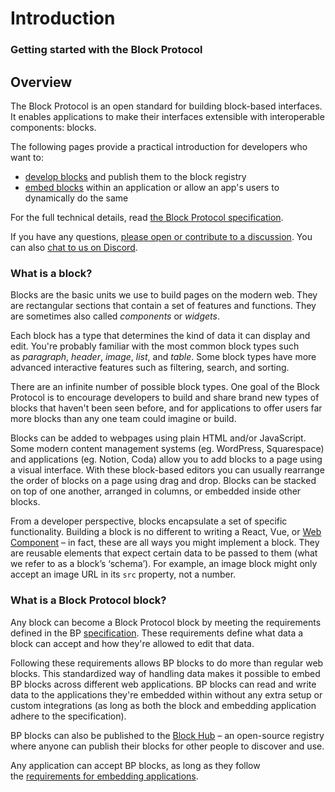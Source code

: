# Introduction

### Getting started with the Block Protocol

## Overview

The Block Protocol is an open standard for building block-based interfaces. It enables applications to make their interfaces extensible with interoperable components: blocks.

The following pages provide a practical introduction for developers who want to:

- [develop blocks](/docs/developing-blocks) and publish them to the block registry
- [embed blocks](/docs/embedding-blocks) within an application or allow an app's users to dynamically do the same

For the full technical details, read [the Block Protocol specification](/spec).

If you have any questions, [please open or contribute to a discussion](https://github.com/blockprotocol/blockprotocol/discussions). You can also [chat to us on Discord](/discord).

### What is a block?

Blocks are the basic units we use to build pages on the modern web. They are rectangular sections that contain a set of features and functions. They are sometimes also called *components* or *widgets*.

Each block has a type that determines the kind of data it can display and edit. You're probably familiar with the most common block types such as *paragraph*, *header*, *image*, *list*, and *table*. Some block types have more advanced interactive features such as filtering, search, and sorting.

There are an infinite number of possible block types. One goal of the Block Protocol is to encourage developers to build and share brand new types of blocks that haven't been seen before, and for applications to offer users far more blocks than any one team could imagine or build.

Blocks can be added to webpages using plain HTML and/or JavaScript. Some modern content management systems (eg. WordPress, Squarespace) and applications (eg. Notion, Coda) allow you to add blocks to a page using a visual interface. With these block-based editors you can usually rearrange the order of blocks on a page using drag and drop. Blocks can be stacked on top of one another, arranged in columns, or embedded inside other blocks.

From a developer perspective, blocks encapsulate a set of specific functionality. Building a block is no different to writing a React, Vue, or [Web Component](https://en.wikipedia.org/wiki/Web_Components) – in fact, these are all ways you might implement a block. They are reusable elements that expect certain data to be passed to them (what we refer to as a block’s ‘schema’). For example, an image block might only accept an image URL in its `src` property, not a number.

### What is a Block Protocol block?

Any block can become a Block Protocol block by meeting the requirements defined in the BP [specification](/spec). These requirements define what data a block can accept and how they're allowed to edit that data.

Following these requirements allows BP blocks to do more than regular web blocks. This standardized way of handling data makes it possible to embed BP blocks across different web applications. BP blocks can read and write data to the applications they're embedded within without any extra setup or custom integrations (as long as both the block and embedding application adhere to the specification).

BP blocks can also be published to the [Block Hub](/hub) – an open-source registry where anyone can publish their blocks for other people to discover and use.

Any application can accept BP blocks, as long as they follow the [requirements for embedding applications](/spec/embedding-applications).

